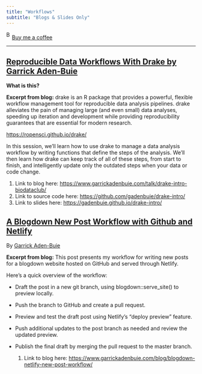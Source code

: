 ```yaml
---
title: "Workflows"
subtitle: "Blogs & Slides Only"
---
```


<link href="https://fonts.googleapis.com/css?family=Cookie" rel="stylesheet"><a class="bmc-button" target="_blank" href="https://www.buymeacoffee.com/JoscelinRocha">![Buy me a coffee](https://cdn.buymeacoffee.com/buttons/bmc-new-btn-logo.svg){alt="Buy me a coffee" width="15" height="21"}Buy me a coffee</a>

------------------------------------------------------------------------

## [Reproducible Data Workflows With Drake by Garrick Aden-Buie](https://www.garrickadenbuie.com/talk/drake-intro-biodataclub/)

**What is this?**

**Excerpt from blog:** drake is an R package that provides a powerful, flexible workflow management tool for reproducible data analysis pipelines. drake alleviates the pain of managing large (and even small) data analyses, speeding up iteration and development while providing reproducibility guarantees that are essential for modern research.

<https://ropensci.github.io/drake/>

In this session, we'll learn how to use drake to manage a data analysis workflow by writing functions that define the steps of the analysis. We'll then learn how drake can keep track of all of these steps, from start to finish, and intelligently update only the outdated steps when your data or code change.

1.  Link to blog here: <https://www.garrickadenbuie.com/talk/drake-intro-biodataclub/>
2.  Link to source code here: <https://github.com/gadenbuie/drake-intro/>
3.  Link to slides here: <https://gadenbuie.github.io/drake-intro/>

## [A Blogdown New Post Workflow with Github and Netlify](https://www.garrickadenbuie.com/blog/blogdown-netlify-new-post-workflow/)

By [Garrick Aden-Buie](https://www.garrickadenbuie.com/blog/blogdown-netlify-new-post-workflow/)

**Excerpt from blog:** This post presents my workflow for writing new posts for a blogdown website hosted on GitHub and served through Netlify.

Here's a quick overview of the workflow:

-   Draft the post in a new git branch, using blogdown::serve_site() to preview locally.

-   Push the branch to GitHub and create a pull request.

-   Preview and test the draft post using Netlify's "deploy preview" feature.

-   Push additional updates to the post branch as needed and review the updated preview.

-   Publish the final draft by merging the pull request to the master branch.

    1.  Link to blog here: <https://www.garrickadenbuie.com/blog/blogdown-netlify-new-post-workflow/>
